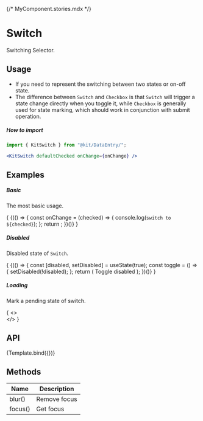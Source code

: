 {/* MyComponent.stories.mdx */}



<Meta
    title="Design System/DataEntry/Switch"
    component={KitSwitch}
    argTypes={argTypes}
/>

<style></style>

# Switch

Switching Selector.

## Usage

-   If you need to represent the switching between two states or on-off state.
-   The difference between `Switch` and `Checkbox` is that `Switch` will trigger a state change directly when you toggle it, while `Checkbox` is generally used for state marking, which should work in conjunction with submit operation.

##### How to import
```jsx
import { KitSwitch } from "@kit/DataEntry/";

<KitSwitch defaultChecked onChange={onChange} />
```

## Examples

##### Basic

The most basic usage.

{
<Canvas withSource="none">
    {(() => {
        const onChange = (checked) => {
            console.log(`switch to ${checked}`);
        };
        return <KitSwitch defaultChecked onChange={onChange} />;
    })()}
</Canvas>
}

##### Disabled

Disabled state of `Switch`.

{
<Canvas withSource="none">
    {(() => {
        const [disabled, setDisabled] = useState(true);
        const toggle = () => {
            setDisabled(!disabled);
        };
        return (
            <KitSpace direction="vertical">
                <KitSwitch disabled={disabled} defaultChecked />
                <KitButton type="primary" onClick={toggle}>
                    Toggle disabled
                </KitButton>
            </KitSpace>
        );
    })()}
</Canvas>
}

##### Loading

Mark a pending state of switch.

{
<Canvas withSource="none">
    <>
        <KitSwitch loading defaultChecked />
        <br />
        <KitSwitch size="small" loading />
    </>
</Canvas>
}

## API

<Canvas>
    <Story name="Switch">{Template.bind({})}</Story>
</Canvas>

<Controls story="Switch" />

## Methods

| Name    | Description  |
| ------- | ------------ |
| blur()  | Remove focus |
| focus() | Get focus    |
